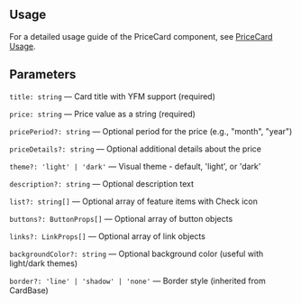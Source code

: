

<Meta of={PriceCardStories} />
<StoryTemplate>

## Usage

For a detailed usage guide of the PriceCard component, see [PriceCard Usage](https://github.com/gravity-ui/page-constructor/blob/main/memory-bank/usage/priceCard.md).

## Parameters

`title: string` — Card title with YFM support (required)

`price: string` — Price value as a string (required)

`pricePeriod?: string` — Optional period for the price (e.g., "month", "year")

`priceDetails?: string` — Optional additional details about the price

`theme?: 'light' | 'dark'` — Visual theme - default, 'light', or 'dark'

`description?: string` — Optional description text

`list?: string[]` — Optional array of feature items with Check icon

`buttons?: ButtonProps[]` — Optional array of button objects

`links?: LinkProps[]` — Optional array of link objects

`backgroundColor?: string` — Optional background color (useful with light/dark themes)

`border?: 'line' | 'shadow' | 'none'` — Border style (inherited from CardBase)

</StoryTemplate>
